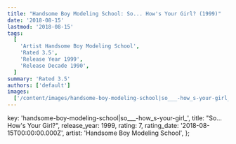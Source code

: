 ```yaml
---
title: "Handsome Boy Modeling School: So... How's Your Girl? (1999)"
date: '2018-08-15'
lastmod: '2018-08-15'
tags:
  [
    'Artist Handsome Boy Modeling School',
    'Rated 3.5',
    'Release Year 1999',
    'Release Decade 1990',
  ]
summary: 'Rated 3.5'
authors: ['default']
images:
  ['/content/images/handsome-boy-modeling-school|so___-how_s-your-girl_.jpg']
---
```


  key: 'handsome-boy-modeling-school|so___-how_s-your-girl_',
  title: "So... How's Your Girl?",
  release_year: 1999,
  rating: 7,
  rating_date: '2018-08-15T00:00:00.000Z',
  artist: 'Handsome Boy Modeling School',
};

<MusicRating data={data} />
